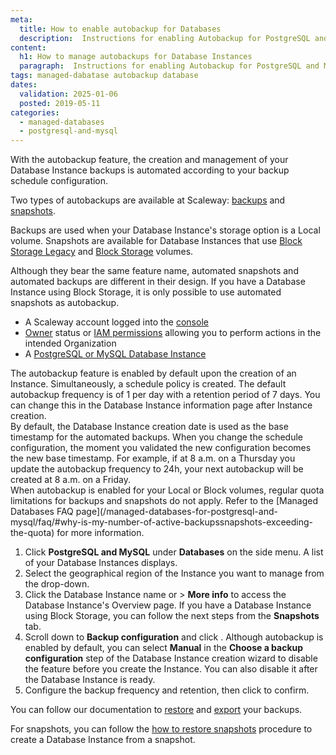 ```yaml
---
meta:
  title: How to enable autobackup for Databases
  description:  Instructions for enabling Autobackup for PostgreSQL and MySQL databases.
content:
  h1: How to manage autobackups for Database Instances
  paragraph:  Instructions for enabling Autobackup for PostgreSQL and MySQL databases.
tags: managed-dabatase autobackup database
dates:
  validation: 2025-01-06
  posted: 2019-05-11
categories:
  - managed-databases
  - postgresql-and-mysql
---
```


With the autobackup feature, the creation and management of your Database Instance backups is automated according to your backup schedule configuration.

Two types of autobackups are available at Scaleway: [backups](/managed-databases-for-postgresql-and-mysql/concepts/#database-backup) and [snapshots](/managed-databases-for-postgresql-and-mysql/concepts/#database-snapshot).

Backups are used when your Database Instance's storage option is a Local volume. Snapshots are available for Database Instances that use [Block Storage Legacy](/managed-databases-for-postgresql-and-mysql/concepts/#block-storage-legacy) and [Block Storage](/managed-databases-for-postgresql-and-mysql/concepts/#block-storage) volumes.

<Message type="important">
  Although they bear the same feature name, automated snapshots and automated backups are different in their design. If you have a Database Instance using Block Storage, it is only possible to use automated snapshots as autobackup.
</Message>

<Macro id="requirements" />

- A Scaleway account logged into the [console](https://console.scaleway.com)
- [Owner](/iam/concepts/#owner) status or [IAM permissions](/iam/concepts/#permission) allowing you to perform actions in the intended Organization
- A [PostgreSQL or MySQL Database Instance](/managed-databases-for-postgresql-and-mysql/quickstart/)

<Message type="note">
  The autobackup feature is enabled by default upon the creation of an Instance. Simultaneously, a schedule policy is created. The default autobackup frequency is of 1 per day with a retention period of 7 days. You can change this in the Database Instance information page after Instance creation.
  <br />
  By default, the Database Instance creation date is used as the base timestamp for the automated backups. When you change the schedule configuration, the moment you validated the new configuration becomes the new base timestamp. For example, if at 8 a.m. on a Thursday you update the autobackup frequency to 24h, your next autobackup will be created at 8 a.m. on a Friday.
  <br />
  When autobackup is enabled for your Local or Block volumes, regular quota limitations for backups and snapshots do not apply. Refer to the [Managed Databases FAQ page](/managed-databases-for-postgresql-and-mysql/faq/#why-is-my-number-of-active-backupssnapshots-exceeding-the-quota) for more information.
</Message>

1. Click **PostgreSQL and MySQL** under **Databases** on the side menu. A list of your Database Instances displays.
2. Select the geographical region of the Instance you want to manage from the drop-down.
3. Click the Database Instance name or <Icon name="more" /> > **More info** to access the Database Instance's Overview page.
    <Message type="note">
      If you have a Database Instance using Block Storage, you can follow the next steps from the **Snapshots** tab.
    </Message>
4. Scroll down to **Backup configuration** and click <Icon name="edit" />.
    <Message type="note">
      Although autobackup is enabled by default, you can select **Manual** in the **Choose a backup configuration** step of the Database Instance creation wizard to disable the feature before you create the Instance. You can also disable it after the Database Instance is ready.
    </Message>
5. Configure the backup frequency and retention, then click <Icon name="validate" /> to confirm.

You can follow our documentation to [restore](/managed-databases-for-postgresql-and-mysql/how-to/manage-manual-backups/#how-to-restore-backups) and [export](/managed-databases-for-postgresql-and-mysql/how-to/manage-manual-backups/#how-to-export-backups) your backups.

For snapshots, you can follow the [how to restore snapshots](/managed-databases-for-postgresql-and-mysql/how-to/manage-snapshots/#how-to-create-a-database-instance-from-a-snapshot) procedure to create a Database Instance from a snapshot.
